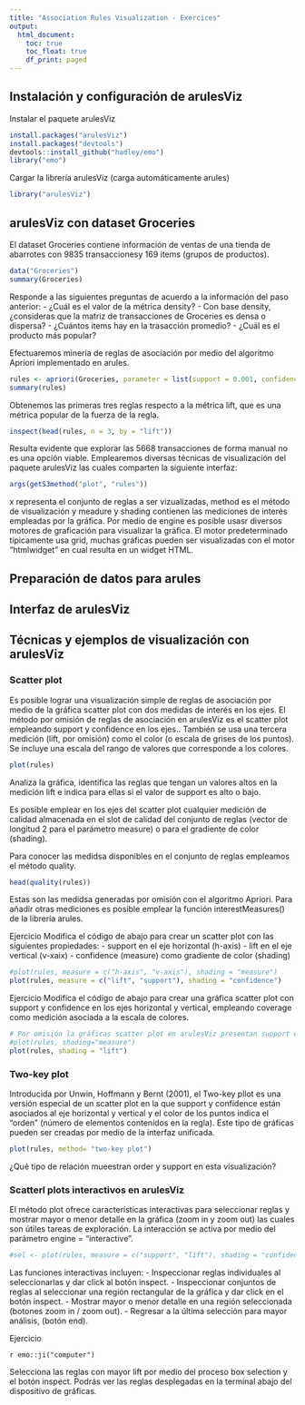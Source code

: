 ```yaml
---
title: "Association Rules Visualization - Exercices"
output:
  html_document:
    toc: true
    toc_float: true
    df_print: paged
---
```

## Instalación y configuración de arulesViz
Instalar el paquete arulesViz

```r
install.packages("arulesViz")
install.packages("devtools")
devtools::install_github("hadley/emo")
library("emo")
```

Cargar la librería arulesViz (carga automáticamente arules)

```r
library("arulesViz")
```

## arulesViz con dataset Groceries
El dataset Groceries contiene información de ventas de una tienda de abarrotes con 9835 transaccionesy 169 items (grupos de productos).

```r
data("Groceries")
summary(Groceries)
```
Responde a las siguientes preguntas de acuerdo a la información del paso anterior:
- ¿Cuál es el valor de la métrica density?
- Con base density, ¿consideras que la matriz de transacciones de Groceries es densa o dispersa?
- ¿Cuántos items hay en la trasacción promedio?
- ¿Cuál es el producto más popular?

Efectuaremos minería de reglas de asociación por medio del algoritmo Apriori implementado en arules.
```r
rules <- apriori(Groceries, parameter = list(support = 0.001, confidence = 0.05))
summary(rules)
```

Obtenemos las primeras tres reglas respecto a la métrica lift, que es una métrica popular de la fuerza de la regla.
```r
inspect(head(rules, n = 3, by = "lift"))
```

Resulta evidente que explorar las 5668 transacciones de forma manual no es una opción viable. Emplearemos diversas técnicas de visualización del paquete arulesViz las cuales comparten la siguiente interfaz:
```r
args(getS3method("plot", "rules"))
```
x representa el conjunto de reglas a ser vizualizadas, method es el método de visualización y meadure y shading contienen las mediciones de interés empleadas por la gráfica. 
Por medio de engine es posible usasr diversos motores de graficación para visualizar la gráfica. El motor predeterminado típicamente usa grid, muchas gráficas pueden ser visualizadas con el motor "htmlwidget" en cual resulta en un widget HTML.


## Preparación de datos para arules

## Interfaz de arulesViz

## Técnicas y ejemplos de visualización con arulesViz

### Scatter plot
Es posible lograr una visualización simple de reglas de asociación por medio de la gráfica scatter plot con dos medidas de interés en los ejes. El método por omisión de reglas de asociación en arulesViz es el scatter plot empleando support y confidence en los ejes.. También se usa una tercera medición (lift, por omisión) como el color (o escala de grises de los puntos). Se incluye una escala del rango de valores que corresponde a los colores.
```r
plot(rules)
```

Analiza la gráfica, identifica las reglas que tengan un valores altos en la medición lift e indica para ellas si el valor de support es alto o bajo.

Es posible emplear en los ejes del scatter plot cualquier medición de calidad almacenada en el slot de calidad del conjunto de reglas (vector de longitud 2 para el parámetro measure) o para el gradiente de color (shading).

Para conocer las medidsa disponibles en el conjunto de reglas empleamos el método quality.

```r
head(quality(rules))
```

Estas son las medidsa generadas por omisión con el algoritmo Apriori. Para añadir otras mediciones es posible emplear la función interestMeasures() de la librería arules.

Ejercicio
Modifica el código de abajo para crear un scatter plot con las siguientes propiedades:
- support en el eje horizontal (h-axis)
- lift en el eje vertical (v-xaix)
- confidence (measure) como gradiente de color (shading)

```r
#plot(rules, measure = c("h-axis", "v-axis"), shading = "measure")
plot(rules, measure = c("lift", "support"), shading = "confidence")
```


Ejercicio
Modifica el código de abajo para crear una gráfica scatter plot con support y confidence en los ejes horizontal y vertical, empleando coverage como medición asociada a la escala de colores.
```r
# Por omisión la gráficas scatter plot en arulesViz presentan support en el eje horizontal y confidence en el eje vertical
#plot(rules, shading="measure")
plot(rules, shading = "lift")
```


### Two-key plot
Introducida por Unwin, Hoffmann y Bernt (2001), el Two-key pllot es una versión especial de un scatter plot en la que support y confidence están asociados al eje horizontal y vertical y el color de los puntos indica el "orden" (número de elementos contenidos en la regla). Este tipo de gráficas pueden ser creadas por medio de la interfaz unificada.

```r
plot(rules, method= "two-key plot")
```

¿Qué tipo de relación mueestran order y support en esta visualización?

### Scatterl plots interactivos en arulesViz

El método plot ofrece características interactivas para seleccionar reglas y mostrar mayor o menor detalle en la gráfica (zoom in y zoom out) las cuales son útiles tareas de exploración. La interacción se activa por medio del parámetro engine = "interactive".

```r
#sel <- plot(rules, measure = c("support", "lift"), shading = "confidence", interactive = TRUE)
```

Las funciones interactivas incluyen: 
- Inspeccionar reglas individuales al seleccionarlas y dar click al botón inspect.
- Inspeccionar conjuntos de reglas al seleccionar una región rectangular de la gráfica y dar click en el botón inspect.
- Mostrar mayor o menor detalle en una región seleccionada (botones zoom in / zoom out).
- Regresar a la última selección para mayor análisis, (botón end).

Ejercicio

`r emo::ji("computer")`

Selecciona las reglas con mayor lift por medio del proceso box selection y el botón inspect. Podrás ver las reglas desplegadas en la terminal abajo del dispositivo de gráficas.




